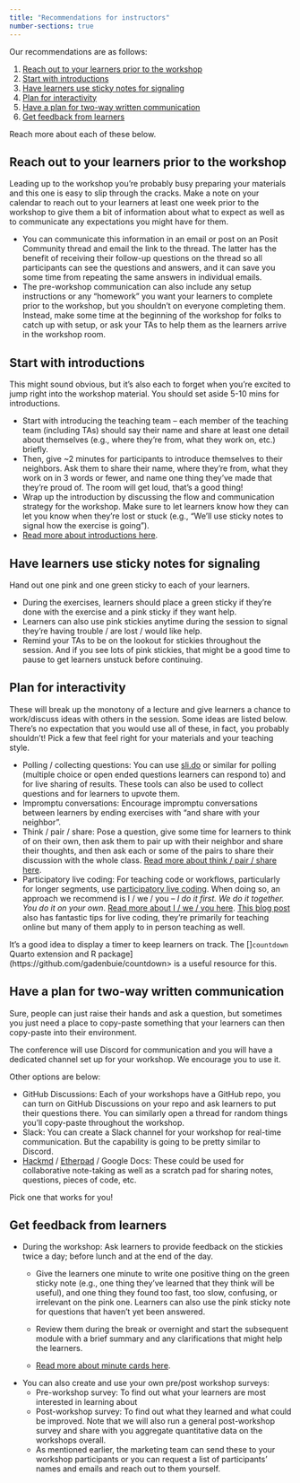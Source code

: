 ```yaml
---
title: "Recommendations for instructors"
number-sections: true
---
```


Our recommendations are as follows:

1.  [Reach out to your learners prior to the workshop]
2.  [Start with introductions]
3.  [Have learners use sticky notes for signaling]
4.  [Plan for interactivity]
5.  [Have a plan for two-way written communication]
6.  [Get feedback from learners]

Reach more about each of these below.

## Reach out to your learners prior to the workshop

Leading up to the workshop you're probably busy preparing your materials and this one is easy to slip through the cracks.
Make a note on your calendar to reach out to your learners at least one week prior to the workshop to give them a bit of information about what to expect as well as to communicate any expectations you might have for them.

-   You can communicate this information in an email or post on an Posit Community thread and email the link to the thread. The latter has the benefit of receiving their follow-up questions on the thread so all participants can see the questions and answers, and it can save you some time from repeating the same answers in individual emails.
-   The pre-workshop communication can also include any setup instructions or any "homework" you want your learners to complete prior to the workshop, but you shouldn't on everyone completing them. Instead, make some time at the beginning of the workshop for folks to catch up with setup, or ask your TAs to help them as the learners arrive in the workshop room.

## Start with introductions

This might sound obvious, but it's also each to forget when you're excited to jump right into the workshop material.
You should set aside 5-10 mins for introductions.

-   Start with introducing the teaching team -- each member of the teaching team (including TAs) should say their name and share at least one detail about themselves (e.g., where they're from, what they work on, etc.) briefly.
-   Then, give \~2 minutes for participants to introduce themselves to their neighbors. Ask them to share their name, where they're from, what they work on in 3 words or fewer, and name one thing they've made that they're proud of. The room will get loud, that's a good thing!
-   Wrap up the introduction by discussing the flow and communication strategy for the workshop. Make sure to let learners know how they can let you know when they're lost or stuck (e.g., "We'll use sticky notes to signal how the exercise is going").
-   [Read more about introductions here](https://github.com/tracykteal/instructors-introduction).

## Have learners use sticky notes for signaling

Hand out one pink and one green sticky to each of your learners.

-   During the exercises, learners should place a green sticky if they're done with the exercise and a pink sticky if they want help.
-   Learners can also use pink stickies anytime during the session to signal they're having trouble / are lost / would like help.
-   Remind your TAs to be on the lookout for stickies throughout the session. And if you see lots of pink stickies, that might be a good time to pause to get learners unstuck before continuing.

## Plan for interactivity

These will break up the monotony of a lecture and give learners a chance to work/discuss ideas with others in the session.
Some ideas are listed below.
There's no expectation that you would use all of these, in fact, you probably shouldn't!
Pick a few that feel right for your materials and your teaching style.

-   Polling / collecting questions: You can use [sli.do](sli.do) or similar for polling (multiple choice or open ended questions learners can respond to) and for live sharing of results. These tools can also be used to collect questions and for learners to upvote them.
-   Impromptu conversations: Encourage impromptu conversations between learners by ending exercises with "and share with your neighbor".
-   Think / pair / share: Pose a question, give some time for learners to think of on their own, then ask them to pair up with their neighbor and share their thoughts, and then ask each or some of the pairs to share their discussion with the whole class. [Read more about think / pair / share here](https://learninginnovation.duke.edu/blog/2017/08/fine-tuning-think-pair-share/).
-   Participatory live coding: For teaching code or workflows, particularly for longer segments, use [participatory live coding](https://carpentries.github.io/instructor-training/17-live.html). When doing so, an approach we recommend is I / we / you -- *I do it first. We do it together. You do it on your own*. [Read more about I / we / you here](https://classteaching.wordpress.com/2018/12/05/i-we-you-a-simple-approach-to-modelling/). [This blog post](https://yabellini.netlify.app/blog/2022_teaching_en/04-teaching/) also has fantastic tips for live coding, they're primarily for teaching online but many of them apply to in person teaching as well.

It's a good idea to display a timer to keep learners on track. The []`countdown` Quarto extension and R package](https://github.com/gadenbuie/countdown> is a useful resource for this.

## Have a plan for two-way written communication

Sure, people can just raise their hands and ask a question, but sometimes you just need a place to copy-paste something that your learners can then copy-paste into their environment.

The conference will use Discord for communication and you will have a dedicated channel set up for your workshop. We encourage you to use it.

Other options are below:

-   GitHub Discussions: Each of your workshops have a GitHub repo, you can turn on GitHub Discussions on your repo and ask learners to put their questions there. You can similarly open a thread for random things you'll copy-paste throughout the workshop.
-   Slack: You can create a Slack channel for your workshop for real-time communication. But the capability is going to be pretty similar to Discord.
-   [Hackmd](https://hackmd.io/) / [Etherpad](https://etherpad.org/) / Google Docs: These could be used for collaborative note-taking as well as a scratch pad for sharing notes, questions, pieces of code, etc.

Pick one that works for you!

## Get feedback from learners

-   During the workshop: Ask learners to provide feedback on the stickies twice a day; before lunch and at the end of the day.
    -   Give the learners one minute to write one positive thing on the green sticky note (e.g., one thing they've learned that they think will be useful), and one thing they found too fast, too slow, confusing, or irrelevant on the pink one.
        Learners can also use the pink sticky note for questions that haven't yet been answered.

    -   Review them during the break or overnight and start the subsequent module with a brief summary and any clarifications that might help the learners.

    -   [Read more about minute cards here](http://swcarpentry.github.io/swc-releases/2017.02/instructor-training/15-practices/).
-   You can also create and use your own pre/post workshop surveys:
    -   Pre-workshop survey: To find out what your learners are most interested in learning about
    -   Post-workshop survey: To find out what they learned and what could be improved. Note that we will also run a general post-workshop survey and share with you aggregate quantitative data on the workshops overall.
    -   As mentioned earlier, the marketing team can send these to your workshop participants or you can request a list of participants' names and emails and reach out to them yourself.
